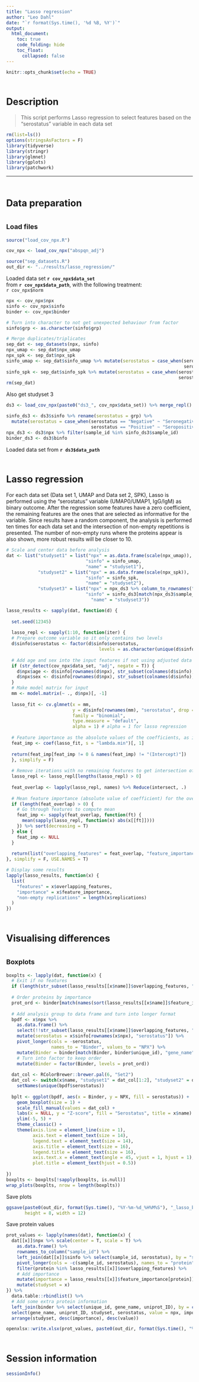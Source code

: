 ```yaml
---
title: "Lasso regression"
author: "Leo Dahl"
date: "`r format(Sys.time(), '%d %B, %Y')`"
output:
  html_document:
    toc: true
    code_folding: hide
    toc_float:
      collapsed: false 
---
```


```r
knitr::opts_chunk$set(echo = TRUE)
```

<style type="text/css">

h1 { 
  font-size: 25px;
  margin-top: 1.5cm;
  margin-bottom: 0.5cm;
}
h2 { 
  font-size: 18px;
  margin-top: 1cm;
  margin-bottom: 0.5cm;
}

</style>

Description
===========

> This script performs Lasso regression to select features based on the "serostatus" variable in each data set

```r

rm(list=ls())
options(stringsAsFactors = F)
library(tidyverse)
library(stringr)
library(glmnet)
library(gplots)
library(patchwork)

```

***

Data preparation
================

Load files
----------

```r

source("load_cov_npx.R")

cov_npx <- load_cov_npx("abspqn_adj")

source("sep_datasets.R")
out_dir <- "../results/lasso_regression/"
```

Loaded data set **`r cov_npx$data_set`**  
from **`r cov_npx$data_path`**, with the following treatment:  
`r cov_npx$norm`


```r

npx <- cov_npx$npx
sinfo <- cov_npx$sinfo
binder <- cov_npx$binder

# Turn into character to not get unexpected behaviour from factor
sinfo$grp <- as.character(sinfo$grp)

# Merge duplicates/triplicates
sep_dat <- sep_datasets(npx, sinfo)
npx_umap <- sep_dat$npx_umap
npx_spk <- sep_dat$npx_spk
sinfo_umap <- sep_dat$sinfo_umap %>% mutate(serostatus = case_when(serostatus == "no reactivity" ~ "Seronegative, IgM-IgG-",
                                                                   serostatus == "IgG + IgM" ~ "Seropositive, IgM+IgG+"))
sinfo_spk <- sep_dat$sinfo_spk %>% mutate(serostatus = case_when(serostatus == "IgM" ~ "Early phase, IgM+IgG-",
                                                                 serostatus == "IgG" ~ "Late phase, IgM-IgG+"))
rm(sep_dat)

```

Also get studyset 3

```r

ds3 <- load_cov_npx(paste0("ds3_", cov_npx$data_set)) %>% merge_repl()

sinfo_ds3 <- ds3$sinfo %>% rename(serostatus = grp) %>%
  mutate(serostatus = case_when(serostatus == "Negative" ~ "Seronegative, IgG-",
                                serostatus == "Positive" ~ "Seropositive, IgG+"))
npx_ds3 <- ds3$npx %>% filter(sample_id %in% sinfo_ds3$sample_id)
binder_ds3 <- ds3$binfo

```

Loaded data set from **`r ds3$data_path`**

Lasso regression
================

For each data set (Data set 1, UMAP and Data set 2, SPK), Lasso is performed using the "serostatus" variable (UMAP0/UMAP1, IgG/IgM) as binary outcome. After the regression some features have a zero coefficient, the remaining features are the ones that are selected as informative for the variable. Since results have a random component, the analysis is performed ten times for each data set and the intersection of non-empty repetitions is presented. The number of non-empty runs where the proteins appear is also shown, more robust results will be closer to 10.

```r
# Scale and center data before analysis
dat <- list("studyset1" = list("npx" = as.data.frame(scale(npx_umap)),
                              "sinfo" = sinfo_umap,
                              "name" = "studyset1"),
            "studyset2" = list("npx" = as.data.frame(scale(npx_spk)),
                              "sinfo" = sinfo_spk,
                              "name" = "studyset2"),
            "studyset3" = list("npx" = npx_ds3 %>% column_to_rownames("sample_id") %>% scale() %>% as.data.frame(),
                              "sinfo" = sinfo_ds3[match(npx_ds3$sample_id, sinfo_ds3$sample_id), ] %>% remove_rownames() %>% `rownames<-`(.$sample_id),
                                "name" = "studyset3"))

lasso_results <- sapply(dat, function(d) {
  
  set.seed(12345)
  
  lasso_repl <- sapply(1:10, function(iter) {
  # Prepare outcome variable so it only contains two levels
  d$sinfo$serostatus <- factor(d$sinfo$serostatus,
                                   levels = as.character(unique(d$sinfo$serostatus)))
  
  # Add age and sex into the input features if not using adjusted data
  if (str_detect(cov_npx$data_set, "adj", negate = T)) {
    d$npx$age <- d$sinfo[rownames(d$npx), str_subset(colnames(d$sinfo), "(?i)^age_"), drop = T]
    d$npx$sex <- d$sinfo[rownames(d$npx), str_subset(colnames(d$sinfo), "(?i)^sex"), drop = T]
  }
  # Make model matrix for input
  mm <- model.matrix(~ ., d$npx)[, -1]
  
  lasso_fit <- cv.glmnet(x = mm,
                         y = d$sinfo[rownames(mm), "serostatus", drop = T],
                         family = "binomial",
                         type.measure = "default",
                         alpha = 1) # alpha = 1 for lasso regression
  
  # Feature importance as the absolute values of the coefficients, as in the varImp function of the caret package
  feat_imp <- coef(lasso_fit, s = "lambda.min")[, 1]
  
  return(feat_imp[feat_imp != 0 & names(feat_imp) != "(Intercept)"])
  }, simplify = F)
  
  # Remove iterations with no remaining features to get intersection of iterations with features
  lasso_repl <- lasso_repl[lengths(lasso_repl) > 0]
  
  feat_overlap <- lapply(lasso_repl, names) %>% Reduce(intersect, .)
  
  # Mean feature importance (absolute value of coefficient) for the overlapping features
  if (length(feat_overlap) > 0) {
    # Go through features to compute mean
    feat_imp <- sapply(feat_overlap, function(ft) {
      mean(sapply(lasso_repl, function(x) abs(x[[ft]])))
    }) %>% sort(decreasing = T)
  } else {
    feat_imp <- NULL
  }
  
  return(list("overlapping_features" = feat_overlap, "feature_importance" = feat_imp, "replications" = lasso_repl))
}, simplify = F, USE.NAMES = T)

# Display some results
lapply(lasso_results, function(x) {
  list(
    "features" = x$overlapping_features,
    "importance" = x$feature_importance,
    "non-empty replications" = length(x$replications)
  )
})

```

Visualising differences
=======================

Boxplots
--------

```r

boxplts <- lapply(dat, function(x) {
  # Exit if no features
  if (length(str_subset(lasso_results[[x$name]]$overlapping_features, "age|sex", negate = T)) == 0) return(NULL)
  
  # Order proteins by importance
  prot_ord <- binder[match(names(sort(lasso_results[[x$name]]$feature_importance, decreasing = T)), binder$unique_id), "gene_name", drop = T]
  
  # Add analysis group to data frame and turn into longer format
  bpdf <- x$npx %>%
    as.data.frame() %>%
    select(!!str_subset(lasso_results[[x$name]]$overlapping_features, "age|sex", negate = T)) %>%
    mutate(serostatus = x$sinfo[rownames(x$npx), "serostatus"]) %>%
    pivot_longer(cols = -serostatus,
                 names_to = "Binder", values_to = "NPX") %>%
    mutate(Binder = binder[match(Binder, binder$unique_id), "gene_name", drop = T]) %>%
    # Turn into factor to keep order
    mutate(Binder = factor(Binder, levels = prot_ord))
  
  dat_col <- RColorBrewer::brewer.pal(6, "Set2")
  dat_col <- switch(x$name, "studyset1" = dat_col[1:2], "studyset2" = dat_col[3:4], "studyset3" = dat_col[5:6]) %>%
    setNames(unique(bpdf$serostatus))
  
  bplt <- ggplot(bpdf, aes(x = Binder, y = NPX, fill = serostatus)) +
    geom_boxplot(size = 1) +
    scale_fill_manual(values = dat_col) +
    labs(x = NULL, y = "Z-score", fill = "Serostatus", title = x$name) +
    ylim(-5, 5) +
    theme_classic() +
    theme(axis.line = element_line(size = 1),
          axis.text = element_text(size = 14),
          legend.text = element_text(size = 14),
          axis.title = element_text(size = 16),
          legend.title = element_text(size = 16),
          axis.text.x = element_text(angle = 45, vjust = 1, hjust = 1),
          plot.title = element_text(hjust = 0.5))
  
})
boxplts <- boxplts[!sapply(boxplts, is.null)]
wrap_plots(boxplts, nrow = length(boxplts))

```

Save plots

```r
ggsave(paste0(out_dir, format(Sys.time(), "%Y-%m-%d_%H%M%S"), "_lasso_box.pdf"),
       height = 8, width = 12)
```

Save protein values

```r
prot_values <- lapply(names(dat), function(x) {
  dat[[x]]$npx %>% scale(center = T, scale = T) %>%
    as.data.frame() %>%
    rownames_to_column("sample_id") %>%
    left_join(dat[[x]]$sinfo %>% select(sample_id, serostatus), by = "sample_id") %>%
    pivot_longer(cols = -c(sample_id, serostatus), names_to = "protein", values_to = "npx") %>%
    filter(protein %in% lasso_results[[x]]$overlapping_features) %>%
    # Add importance
    mutate(importance = lasso_results[[x]]$feature_importance[protein]) %>%
    mutate(studyset = x)
}) %>%
  data.table::rbindlist() %>%
  # Add some extra protein information
  left_join(binder %>% select(unique_id, gene_name, uniprot_ID), by = c("protein" = "unique_id")) %>%
  select(gene_name, uniprot_ID, studyset, serostatus, value = npx, importance) %>%
  arrange(studyset, desc(importance), desc(value))
```

```r
openxlsx::write.xlsx(prot_values, paste0(out_dir, format(Sys.time(), "%Y-%m-%d_%H%M%S"), "_protein_values.xlsx"), asTable = T)
```


Session information
===================

```r
sessionInfo()
```

